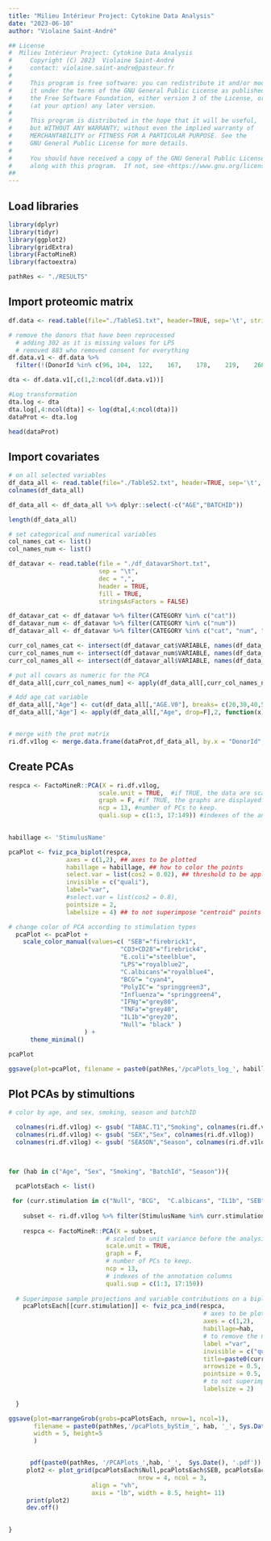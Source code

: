 ```yaml
---
title: "Milieu Intérieur Project: Cytokine Data Analysis"
date: "2023-06-10"
author: "Violaine Saint-André"

## License
#  Milieu Intérieur Project: Cytokine Data Analysis
#     Copyright (C) 2023  Violaine Saint-André
#     contact: violaine.saint-andre@pasteur.fr
# 
#     This program is free software: you can redistribute it and/or modify
#     it under the terms of the GNU General Public License as published by
#     the Free Software Foundation, either version 3 of the License, or
#     (at your option) any later version.
# 
#     This program is distributed in the hope that it will be useful,
#     but WITHOUT ANY WARRANTY; without even the implied warranty of
#     MERCHANTABILITY or FITNESS FOR A PARTICULAR PURPOSE. See the
#     GNU General Public License for more details.
# 
#     You should have received a copy of the GNU General Public License
#     along with this program.  If not, see <https://www.gnu.org/licenses/>.
##
---
```


## Load libraries
```r
library(dplyr)
library(tidyr)
library(ggplot2)
library(gridExtra)
library(FactoMineR) 
library(factoextra)

pathRes <- "./RESULTS"

```


## Import proteomic matrix

```r
df.data <- read.table(file="./TableS1.txt", header=TRUE, sep='\t', stringsAsFactors = FALSE)

# remove the donors that have been reprocessed
  # adding 302 as it is missing values for LPS 
  # removed 883 who removed consent for everything
df.data.v1 <- df.data %>% 
  filter(!(DonorId %in% c(96, 104,	122,	167,	178,	219,	268,	279,	303,	308,	534,	701, 302, 883))) 

dta <- df.data.v1[,c(1,2:ncol(df.data.v1))]

#Log transformation
dta.log <- dta
dta.log[,4:ncol(dta)] <- log(dta[,4:ncol(dta)])
dataProt <- dta.log

head(dataProt)

```

## Import covariates
```r
# on all selected variables
df_data_all <- read.table(file="./TableS2.txt", header=TRUE, sep='\t', stringsAsFactors = FALSE) 
colnames(df_data_all)

df_data_all <- df_data_all %>% dplyr::select(-c("AGE","BATCHID"))

length(df_data_all) 

# set categorical and numerical variables
col_names_cat <- list()
col_names_num <- list()

df_datavar <- read.table(file = "./df_datavarShort.txt",
                         sep = "\t",
                         dec = ",",
                         header = TRUE,
                         fill = TRUE,
                         stringsAsFactors = FALSE)

df_datavar_cat <- df_datavar %>% filter(CATEGORY %in% c("cat"))
df_datavar_num <- df_datavar %>% filter(CATEGORY %in% c("num"))
df_datavar_all <- df_datavar %>% filter(CATEGORY %in% c("cat", "num", "likert"))

curr_col_names_cat <- intersect(df_datavar_cat$VARIABLE, names(df_data_all))
curr_col_names_num <- intersect(df_datavar_num$VARIABLE, names(df_data_all))
curr_col_names_all <- intersect(df_datavar_all$VARIABLE, names(df_data_all))

# put all covars as numeric for the PCA
df_data_all[,curr_col_names_num] <- apply(df_data_all[,curr_col_names_num, drop=F],2, function(x) as.numeric(gsub(",", ".", as.character(x))))

# Add age_cat variable
df_data_all[,"Age"] <- cut(df_data_all[,"AGE.V0"], breaks= c(20,30,40,50,60,70), labels = c("1","2","3", "4", "5"))
df_data_all[,"Age"] <- apply(df_data_all[,"Age", drop=F],2, function(x) as.numeric(as.character(x)))


# merge with the prot matrix
ri.df.v1log <- merge.data.frame(dataProt,df_data_all, by.x = "DonorId", by.y = "SUBJID")

```

## Create PCAs
```r

respca <- FactoMineR::PCA(X = ri.df.v1log, 
                         scale.unit = TRUE,  #if TRUE, the data are scaled to unit variance before the analysis. 
                         graph = F, #if TRUE, the graphs are displayed.
                         ncp = 13, #number of PCs to keep.
                         quali.sup = c(1:3, 17:149)) #indexes of the annotation columns,
                                          

habillage <- 'StimulusName'

pcaPlot <- fviz_pca_biplot(respca, 
                axes = c(1,2), ## axes to be plotted
                habillage = habillage, ## how to color the points
                select.var = list(cos2 = 0.02), ## threshold to be applied to select variables based on their contributions
                invisible = c("quali"), 
                label="var",
                #select.var = list(cos2 = 0.8),
                pointsize = 2,
                labelsize = 4) ## to not superimpose "centroid" points by group

# change color of PCA according to stimulation types
  pcaPlot <- pcaPlot + 
    scale_color_manual(values=c( "SEB"="firebrick1",
                               "CD3+CD28"="firebrick4", 
                               "E.coli"="steelblue", 
                               "LPS"="royalblue2",
                               "C.albicans"="royalblue4", 
                               "BCG"= "cyan4", 
                               "PolyIC"= "springgreen3", 
                               "Influenza"= "springgreen4", 
                               "IFNg"="grey80", 
                               "TNFa"="grey40",
                               "IL1b"="grey20", 
                               "Null"= "black" )
                     ) +
      theme_minimal()

pcaPlot

ggsave(plot=pcaPlot, filename = paste0(pathRes,'/pcaPlots_log_', habillage, '_', Sys.Date(), '.pdf'), width = 8, height=8)
```

## Plot PCAs by stimultions
```r

# color by age, and sex, smoking, season and batchID  

  colnames(ri.df.v1log) <- gsub( "TABAC.T1","Smoking", colnames(ri.df.v1log))
  colnames(ri.df.v1log) <- gsub( "SEX","Sex", colnames(ri.df.v1log))
  colnames(ri.df.v1log) <- gsub( "SEASON","Season", colnames(ri.df.v1log))
  


for (hab in c("Age", "Sex", "Smoking", "BatchId", "Season")){ 
  
  pcaPlotsEach <- list()

 for (curr.stimulation in c("Null", "BCG",  "C.albicans", "IL1b", "SEB", "E.coli", "Influenza", 'IFNg', "CD3+CD28",   "LPS",   "PolyIC", "TNFa" )){ 
    
    subset <- ri.df.v1log %>% filter(StimulusName %in% curr.stimulation) 
    
    respca <- FactoMineR::PCA(X = subset, 
                           # scaled to unit variance before the analysis. 
                           scale.unit = TRUE,  
                           graph = F, 
                           # number of PCs to keep.
                           ncp = 13, 
                           # indexes of the annotation columns
                           quali.sup = c(1:3, 17:150))  
  
  # Superimpose sample projections and variable contributions on a biplot.
    pcaPlotsEach[[curr.stimulation]] <- fviz_pca_ind(respca, 
                                                      # axes to be plotted
                                                      axes = c(1,2), 
                                                      habillage=hab,
                                                      # to remove the names of individuals
                                                      label ="var", 
                                                      invisible = c("quali"), 
                                                      title=paste0(curr.stimulation),
                                                      arrowsize = 0.5,
                                                      pointsize = 0.5,
                                                      # to not superimpose 
                                                      labelsize = 2) 
  
  }

ggsave(plot=marrangeGrob(grobs=pcaPlotsEach, nrow=1, ncol=1), 
       filename = paste0(pathRes,'/pcaPlots_byStim_', hab, '_', Sys.Date(), '.pdf'),
       width = 5, height=5
       )


      pdf(paste0(pathRes, '/PCAPlots_',hab, '_',  Sys.Date(), '.pdf'))
     plot2 <- plot_grid(pcaPlotsEach$Null,pcaPlotsEach$SEB, pcaPlotsEach$`CD3+CD28`, pcaPlotsEach$BCG, pcaPlotsEach$E.coli, pcaPlotsEach$LPS, pcaPlotsEach$C.albicans, pcaPlotsEach$Influenza, pcaPlotsEach$PolyIC, pcaPlotsEach$IL1b, pcaPlotsEach$IFNg, pcaPlotsEach$TNFa,
                                    nrow = 4, ncol = 3,  
                       align = "vh", 
                       axis = "lb", width = 8.5, height= 11)
     print(plot2) 
     dev.off()
     

}
```


